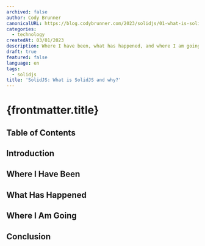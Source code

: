 ```yaml
---
archived: false
author: Cody Brunner
canonicalURL: https://blog.codybrunner.com/2023/solidjs/01-what-is-solidjs-and-why
categories:
  - technology
createdAt: 03/01/2023
description: Where I have been, what has happened, and where I am going in 2023.
draft: true
featured: false
language: en
tags:
  - solidjs
title: 'SolidJS: What is SolidJS and why?'
---
```



# {frontmatter.title}

## Table of Contents

## Introduction

## Where I Have Been

## What Has Happened

## Where I Am Going

## Conclusion

<Signature />

